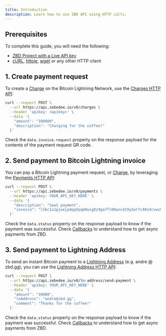 ```yaml
---
title: Introduction
description: Learn how to use ZBD API using HTTP calls.
---
```


## Prerequisites

To complete this guide, you will need the following:

- [ZBD Project with a Live API key](/get-started/api-keys)
- [cURL](https://curl.se/), [httpie](https://httpie.io/), [wget](https://www.gnu.org/software/wget/) or any other HTTP client

## 1. Create payment request

To create a [Charge](/payments/glossary#charge) on the Bitcoin Lightning Network, use the [Charges HTTP API](/payments/api/lightning-charges/create):

```bash
curl --request POST \
  --url https://api.zebedee.io/v0/charges \
  --header 'apikey: <apikey>' \
  --data '{
    "amount": "100000",
    "description": "Charging for the coffee!"
  }'
```

Check the `data.invoice.request` property on the response payload for the contents of the payment request QR code.

## 2. Send payment to Bitcoin Lightning invoice

You can pay a Bitcoin Lightning payment request, or [Charge](/payments/glossary#charge), by leveraging the [Payments HTTP API](/payments/api/lightning-payments/send):

```bash
curl --request POST \
  --url https://api.zebedee.io/v0/payments \
  --header 'apikey: YOUR_API_KEY_HERE' \
  --data '{
    "description": "SaaS payment",
    "invoice": "lnbc1u1pjwejp4pp5pqm0wsg8z9ga7fl08wns429y2wr7c40s4cvws9wuccc5ekt74pcqdqhtfz5y32yg4zjqsmgv9exwegcqzzsxqzjcsp5uxmw8dqc3z2g9ed23s4xy5l97uaw5u9207wezwrg02vxeunf8l9s9qyyssq4yfrmu0vnhjx2kvzhqgacwlz3ptak9mkkvs7xwtcvs3frt34aetrjha6amehs7335eaewap0cna6nmz3rdjj7x3ufs4687k4a64drvcpwmel4q"
  }'
```

Check the `data.status` property on the response payload to know if the payment was successful. Check [Callbacks](/payments/api/callbacks) to understand how to get async payments from ZBD.

## 3. Send payment to Lightning Address

To send an instant Bitcoin payment to a [Lightning Address](/payments/lightning-address) (e.g. andre @ zbd.gg), you can use the [Lightning Address HTTP API](/payments/api/lightning-address/send):

```bash
curl --request POST \
  --url https://api.zebedee.io/v0/ln-address/send-payment \
  --header 'apikey: YOUR_API_KEY_HERE' \
  --data '{
    "amount": "10000",
    "lnAddress": "andre@zbd.gg",
    "comment": "Thanks for the coffee!"
  }'
```

Check the `data.status` property on the response payload to know if the payment was successful. Check [Callbacks](/payments/api/callbacks) to understand how to get async payments from ZBD.
